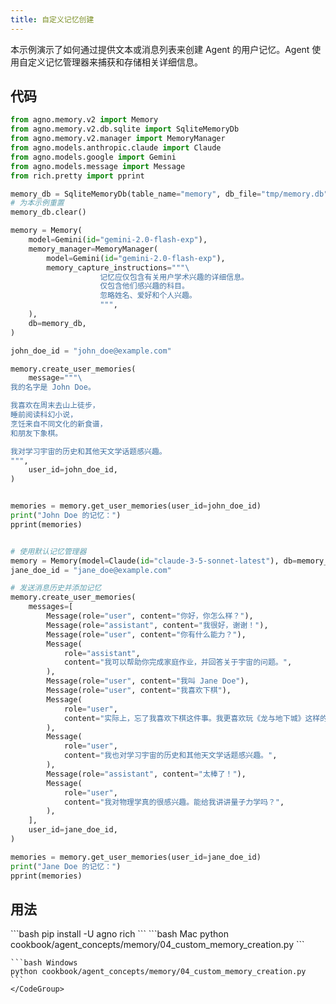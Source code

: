 ```yaml
---
title: 自定义记忆创建
---
```


本示例演示了如何通过提供文本或消息列表来创建 Agent 的用户记忆。Agent 使用自定义记忆管理器来捕获和存储相关详细信息。

## 代码

```python cookbook/agent_concepts/memory/04_custom_memory_creation.py
from agno.memory.v2 import Memory
from agno.memory.v2.db.sqlite import SqliteMemoryDb
from agno.memory.v2.manager import MemoryManager
from agno.models.anthropic.claude import Claude
from agno.models.google import Gemini
from agno.models.message import Message
from rich.pretty import pprint

memory_db = SqliteMemoryDb(table_name="memory", db_file="tmp/memory.db")
# 为本示例重置
memory_db.clear()

memory = Memory(
    model=Gemini(id="gemini-2.0-flash-exp"),
    memory_manager=MemoryManager(
        model=Gemini(id="gemini-2.0-flash-exp"),
        memory_capture_instructions="""\
                    记忆应仅包含有关用户学术兴趣的详细信息。
                    仅包含他们感兴趣的科目。
                    忽略姓名、爱好和个人兴趣。
                    """,
    ),
    db=memory_db,
)

john_doe_id = "john_doe@example.com"

memory.create_user_memories(
    message="""\
我的名字是 John Doe。

我喜欢在周末去山上徒步，
睡前阅读科幻小说，
烹饪来自不同文化的新食谱，
和朋友下象棋。

我对学习宇宙的历史和其他天文学话题感兴趣。
""",
    user_id=john_doe_id,
)


memories = memory.get_user_memories(user_id=john_doe_id)
print("John Doe 的记忆：")
pprint(memories)


# 使用默认记忆管理器
memory = Memory(model=Claude(id="claude-3-5-sonnet-latest"), db=memory_db)
jane_doe_id = "jane_doe@example.com"

# 发送消息历史并添加记忆
memory.create_user_memories(
    messages=[
        Message(role="user", content="你好，你怎么样？"),
        Message(role="assistant", content="我很好，谢谢！"),
        Message(role="user", content="你有什么能力？"),
        Message(
            role="assistant",
            content="我可以帮助你完成家庭作业，并回答关于宇宙的问题。",
        ),
        Message(role="user", content="我叫 Jane Doe"),
        Message(role="user", content="我喜欢下棋"),
        Message(
            role="user",
            content="实际上，忘了我喜欢下棋这件事。我更喜欢玩《龙与地下城》这样的桌面游戏。",
        ),
        Message(
            role="user",
            content="我也对学习宇宙的历史和其他天文学话题感兴趣。",
        ),
        Message(role="assistant", content="太棒了！"),
        Message(
            role="user",
            content="我对物理学真的很感兴趣。能给我讲讲量子力学吗？",
        ),
    ],
    user_id=jane_doe_id,
)

memories = memory.get_user_memories(user_id=jane_doe_id)
print("Jane Doe 的记忆：")
pprint(memories)
```

## 用法

<Steps>
  <Snippet file="create-venv-step.mdx" />

  <Step title="安装库">
    ```bash
    pip install -U agno rich
    ```
  </Step>

  <Step title="运行示例">
    <CodeGroup>
    ```bash Mac
    python cookbook/agent_concepts/memory/04_custom_memory_creation.py
    ```

    ```bash Windows
    python cookbook/agent_concepts/memory/04_custom_memory_creation.py
    ```
    </CodeGroup>
  </Step>
</Steps>